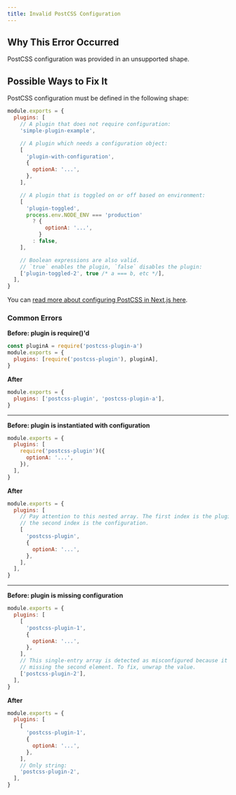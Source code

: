 ```yaml
---
title: Invalid PostCSS Configuration
---
```


## Why This Error Occurred

PostCSS configuration was provided in an unsupported shape.

## Possible Ways to Fix It

PostCSS configuration must be defined in the following shape:

```js filename="postcss.config.js"
module.exports = {
  plugins: [
    // A plugin that does not require configuration:
    'simple-plugin-example',

    // A plugin which needs a configuration object:
    [
      'plugin-with-configuration',
      {
        optionA: '...',
      },
    ],

    // A plugin that is toggled on or off based on environment:
    [
      'plugin-toggled',
      process.env.NODE_ENV === 'production'
        ? {
            optionA: '...',
          }
        : false,
    ],

    // Boolean expressions are also valid.
    // `true` enables the plugin, `false` disables the plugin:
    ['plugin-toggled-2', true /* a === b, etc */],
  ],
}
```

You can [read more about configuring PostCSS in Next.js here](/docs/pages/building-your-application/configuring/post-css).

### Common Errors

**Before: plugin is require()'d**

```js filename="postcss.config.js"
const pluginA = require('postcss-plugin-a')
module.exports = {
  plugins: [require('postcss-plugin'), pluginA],
}
```

**After**

```js filename="postcss.config.js"
module.exports = {
  plugins: ['postcss-plugin', 'postcss-plugin-a'],
}
```

---

**Before: plugin is instantiated with configuration**

```js filename="postcss.config.js"
module.exports = {
  plugins: [
    require('postcss-plugin')({
      optionA: '...',
    }),
  ],
}
```

**After**

```js filename="postcss.config.js"
module.exports = {
  plugins: [
    // Pay attention to this nested array. The first index is the plugin name,
    // the second index is the configuration.
    [
      'postcss-plugin',
      {
        optionA: '...',
      },
    ],
  ],
}
```

---

**Before: plugin is missing configuration**

```js filename="postcss.config.js"
module.exports = {
  plugins: [
    [
      'postcss-plugin-1',
      {
        optionA: '...',
      },
    ],
    // This single-entry array is detected as misconfigured because it's
    // missing the second element. To fix, unwrap the value.
    ['postcss-plugin-2'],
  ],
}
```

**After**

```js filename="postcss.config.js"
module.exports = {
  plugins: [
    [
      'postcss-plugin-1',
      {
        optionA: '...',
      },
    ],
    // Only string:
    'postcss-plugin-2',
  ],
}
```
